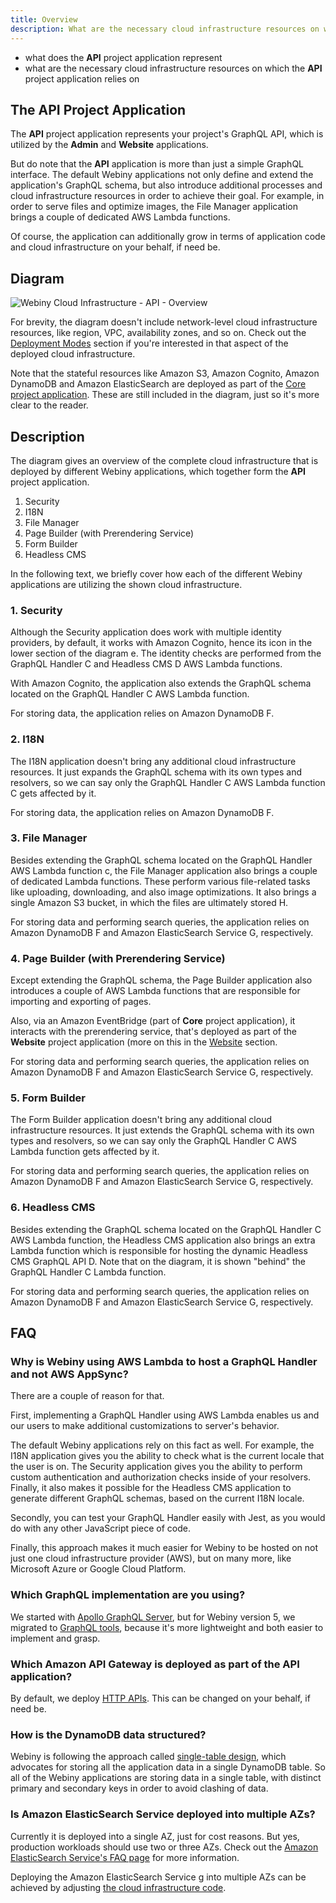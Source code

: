 ```yaml
---
title: Overview
description: What are the necessary cloud infrastructure resources on which the API project application relies on
---
```



<Alert type="success" title="What you’ll learn">

- what does the **API** project application represent
- what are the necessary cloud infrastructure resources on which the **API** project application relies on

</Alert>

## The API Project Application

The **API** project application represents your project's GraphQL API, which is utilized by the **Admin** and **Website** applications.

But do note that the **API** application is more than just a simple GraphQL interface. The default Webiny applications not only define and extend the application's GraphQL schema, but also introduce additional processes and cloud infrastructure resources in order to achieve their goal. For example, in order to serve files and optimize images, the File Manager application brings a couple of dedicated AWS Lambda functions.

Of course, the application can additionally grow in terms of application code and cloud infrastructure on your behalf, if need be.

## Diagram

<Image src={apiOverview} title="Webiny Cloud Infrastructure - API - Overview" shadow={false}/>

<Alert type="info">

For brevity, the diagram doesn't include network-level cloud infrastructure resources, like region, VPC, availability zones, and so on. Check out the [Deployment Modes](../deployment-modes/introduction) section if you're interested in that aspect of the deployed cloud infrastructure.

</Alert>

<Alert type="info">

Note that the stateful resources like Amazon S3, Amazon Cognito, Amazon DynamoDB and Amazon ElasticSearch are deployed as part of the [Core project application](../core/overview). These are still included in the diagram, just so it's more clear to the reader. 

</Alert>

## Description

The diagram gives an overview of the complete cloud infrastructure that is deployed by different Webiny applications, which together form the **API** project application.

1. Security
2. I18N
3. File Manager
4. Page Builder (with Prerendering Service)
5. Form Builder
6. Headless CMS

In the following text, we briefly cover how each of the different Webiny applications are utilizing the shown cloud infrastructure.

### 1. Security

Although the Security application does work with multiple identity providers, by default, it works with Amazon Cognito, hence its icon in the lower section of the diagram <diagram-letter>e</diagram-letter>. The identity checks are performed from the GraphQL Handler <diagram-letter>C</diagram-letter> and Headless CMS <diagram-letter>D</diagram-letter> AWS Lambda functions.

With Amazon Cognito, the application also extends the GraphQL schema located on the GraphQL Handler <diagram-letter>C</diagram-letter> AWS Lambda function.

For storing data, the application relies on Amazon DynamoDB <diagram-letter>F</diagram-letter>.

### 2. I18N

The I18N application doesn't bring any additional cloud infrastructure resources. It just expands the GraphQL schema with its own types and resolvers, so we can say only the GraphQL Handler <diagram-letter>C</diagram-letter> AWS Lambda function <diagram-letter>C</diagram-letter> gets affected by it.

For storing data, the application relies on Amazon DynamoDB <diagram-letter>F</diagram-letter>.

### 3. File Manager

Besides extending the GraphQL schema located on the GraphQL Handler AWS Lambda function <diagram-letter>c</diagram-letter>, the File Manager application also brings a couple of dedicated Lambda functions. These perform various file-related tasks like uploading, downloading, and also image optimizations. It also brings a single Amazon S3 bucket, in which the files are ultimately stored <diagram-letter>H</diagram-letter>.

For storing data and performing search queries, the application relies on Amazon DynamoDB <diagram-letter>F</diagram-letter> and Amazon ElasticSearch Service <diagram-letter>G</diagram-letter>, respectively.


### 4. Page Builder (with Prerendering Service)

Except extending the GraphQL schema, the Page Builder application also introduces a couple of AWS Lambda functions that are responsible for importing and exporting of pages. 
 
Also, via an Amazon EventBridge (part of **Core** project application), it interacts with the prerendering service, that's deployed as part of the **Website** project application (more on this in the [Website](./../website/overview) section.

For storing data and performing search queries, the application relies on Amazon DynamoDB <diagram-letter>F</diagram-letter> and Amazon ElasticSearch Service <diagram-letter>G</diagram-letter>, respectively.

### 5. Form Builder

The Form Builder application doesn't bring any additional cloud infrastructure resources. It just extends the GraphQL schema with its own types and resolvers, so we can say only the GraphQL Handler <diagram-letter>C</diagram-letter> AWS Lambda function gets affected by it.

For storing data and performing search queries, the application relies on Amazon DynamoDB <diagram-letter>F</diagram-letter> and Amazon ElasticSearch Service <diagram-letter>G</diagram-letter>, respectively.

### 6. Headless CMS

Besides extending the GraphQL schema located on the GraphQL Handler <diagram-letter>C</diagram-letter> AWS Lambda function, the Headless CMS application also brings an extra Lambda function which is responsible for hosting the dynamic Headless CMS GraphQL API <diagram-letter>D</diagram-letter>. Note that on the diagram, it is shown "behind" the GraphQL Handler <diagram-letter>C</diagram-letter> Lambda function.

For storing data and performing search queries, the application relies on Amazon DynamoDB <diagram-letter>F</diagram-letter> and Amazon ElasticSearch Service <diagram-letter>G</diagram-letter>, respectively.

## FAQ

### Why is Webiny using AWS Lambda to host a GraphQL Handler and not AWS AppSync?

There are a couple of reason for that.

First, implementing a GraphQL Handler using AWS Lambda enables us and our users to make additional customizations to server's behavior.

The default Webiny applications rely on this fact as well. For example, the I18N application gives you the ability to check what is the current locale that the user is on. The Security application gives you the ability to perform custom authentication and authorization checks inside of your resolvers. Finally, it also makes it possible for the Headless CMS application to generate different GraphQL schemas, based on the current I18N locale.

Secondly, you can test your GraphQL Handler easily with Jest, as you would do with any other JavaScript piece of code.

Finally, this approach makes it much easier for Webiny to be hosted on not just one cloud infrastructure provider (AWS), but on many more, like Microsoft Azure or Google Cloud Platform.

### Which GraphQL implementation are you using?

We started with [Apollo GraphQL Server](https://www.apollographql.com/docs/apollo-server/), but for Webiny version 5, we migrated to [GraphQL tools](https://www.graphql-tools.com/), because it's more lightweight and both easier to implement and grasp.

### Which Amazon API Gateway is deployed as part of the API application?

By default, we deploy [HTTP APIs](https://docs.aws.amazon.com/apigateway/latest/developerguide/http-api.html). This can be changed on your behalf, if need be.

### How is the DynamoDB data structured?

Webiny is following the approach called [single-table design](https://www.alexdebrie.com/posts/dynamodb-single-table/), which advocates for storing all the application data in a single DynamoDB table. So all of the Webiny applications are storing data in a single table, with distinct primary and secondary keys in order to avoid clashing of data.

### Is Amazon ElasticSearch Service deployed into multiple AZs?

Currently it is deployed into a single AZ, just for cost reasons. But yes, production workloads should use two or three AZs. Check out the [Amazon ElasticSearch Service's FAQ page](https://aws.amazon.com/elasticsearch-service/faqs/) for more information.

Deploying the Amazon ElasticSearch Service <diagram-letter>g</diagram-letter> into multiple AZs can be achieved by adjusting [the cloud infrastructure code](https://github.com/webiny/webiny-js/blob/v5/packages/cwp-template-aws/template/api/pulumi_no_vpc/elasticSearch.ts#L9).
